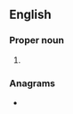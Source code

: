 ==English==

===Proper noun===
{{en-proper noun}}

# {{initialism of|en|{{w|Malaysian National Space Agency}}}}

===Anagrams===
* {{anagrams|en|a=amns|-mans|MANs|MNAs|NASM|mans|mnas}}